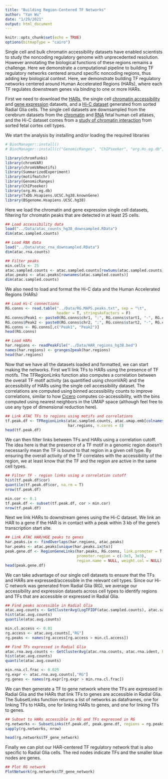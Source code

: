 ```yaml
---
title: "Building Region-Centered TF Networks"
author: "Yan Wu"
date: "1/29/2021"
output: html_document
---
```


```r
knitr::opts_chunk$set(echo = TRUE)
options(bitmapType = "cairo")
```

Single cell and bulk chromatin accessibility datasets have enabled scientists to study the noncoding regulatory genome with unprecedented resolution. However annotating the biological functions of these regions remains a challenge. Here we demonstrate a computational pipeline to building TF regulatory networks centered around specific noncoding regions, thus adding key biological context. Here, we demonstrate building TF regulatory networks centered around Human Accelerated Regions (HARs), where each TF regulates downstream genes via binding to one or more HARs.


First we need to download the [HARs](ftp://genome-miner.ucsd.edu/chromfunks_files/HAR_regions_hg38.bed), the single cell [chromatin accessibility](ftp://genome-miner.ucsd.edu/chromfunks_files/atac_counts_hg38_downsampled.RData) and [gene expression](ftp://genome-miner.ucsd.edu/chromfunks_files/atac_rna_downsampled.RData) datasets, and a [Hi-C dataset](ftp://genome-miner.ucsd.edu/chromfunks_files/RG.MAPS.peaks.txt) generated from sorted Radial Glia cells. The single cell datasets are downsampled from the cerebrum datasets from the [chromatin](https://science.sciencemag.org/content/370/6518/eaba7612) and [RNA](https://science.sciencemag.org/content/370/6518/eaba7721) fetal human cell atlases, and the Hi-C dataset comes from a [study of chromatin interaction](https://www.nature.com/articles/s41586-020-2825-4) from sorted fetal cortex cell types.


We start the analysis by installing and/or loading the required libraries
```r
# BiocManager::install()
# BiocManager::install(c("GenomicRanges", "ChIPseeker", "org.Hs.eg.db", "TxDb.Hsapiens.UCSC.hg38.knownGene", "motifmatchr", "chromVAR", "SummarizedExperiment", "BSgenome.Hsapiens.UCSC.hg38"))

library(chromfunks)
library(chromVAR)
library(chromVARmotifs)
library(SummarizedExperiment)
library(motifmatchr)
library(GenomicRanges)
library(ChIPseeker)
library(org.Hs.eg.db)
library(TxDb.Hsapiens.UCSC.hg38.knownGene)
library(BSgenome.Hsapiens.UCSC.hg38)
```


Here we load the chromatin and gene expression single cell datasets, filtering for chromatin peaks that are detected in at least 25 cells.
```r
## Load accessibility data
load("../Data/atac_counts_hg38_downsampled.RData")
dim(atac.sampled.counts)

## Load RNA data
load("../Data/atac_rna_downsampled.RData")
dim(atac.rna.counts)

## Filter peaks
min.cells <- 25
atac.sampled.counts <- atac.sampled.counts[rowSums(atac.sampled.counts) > min.cells,]
atac.peaks <- atac.peaks[rownames(atac.sampled.counts)]
dim(atac.sampled.counts)
```


We also need to load and format the Hi-C data and the Human Accelerated Regions (HARs)
```r
## Load Hi-C connections
RG.conns <- read.table("../Data/RG.MAPS.peaks.txt", sep = "\t",
                       header = T, stringsAsFactors = F)
RG.conns$Peak1 <- paste0(RG.conns$chr1, ":", RG.conns$start1, "-", RG.conns$end1)
RG.conns$Peak2 <- paste0(RG.conns$chr2, ":", RG.conns$start2, "-", RG.conns$end2)
RG.conns <- RG.conns[,c("Peak1", "Peak2")]
head(RG.conns)

## Load HARs
har.regions <- readPeakFile("../Data/HAR_regions_hg38.bed")
names(har.regions) <- granges2peak(har.regions)
head(har.regions)
```


Now that we have all the datasets loaded and formatted, we can start making the networks. First we'll link TFs to HARs using the presence of TF motifs. The TFRegionLinks function also computes a correlation between the overall TF motif activity (as quantified using chromVAR) and the accessibility of HARs using the single cell accessibility dataset. The correlations are computed using binned accessibility counts to improve correlations, similar to how [Cicero](https://cole-trapnell-lab.github.io/cicero-release/) computes co-accessibility, with the bins computed using nearest neighbors in the UMAP space (although feel free to use any type of dimensional reduction here).
```r
## Link ATAC TFs to regions using motifs and correlations
tf.peak.df <- TFRegionLinks(atac.sampled.counts, atac.umap.emb[colnames(atac.sampled.counts),],
                            har.regions, n.cores = 8)
head(tf.peak.df)
```


We can then filter links between TFs and HARs using a correlation cutoff. The idea here is that the presence of a TF motif in a genomic region doesn't necessarily mean the TF is bound to that region in a given cell type. By ensuring the overall activity of the TF correlates with the accessibility of the region, we at least know that the TF and the region are active in the same cell types.
```r
## Filter TF - region links using a correlation cutoff
hist(tf.peak.df$cor)
quantile(tf.peak.df$cor, na.rm = T)
nrow(tf.peak.df)

min.cor <- 0.1
tf.peak.df <- subset(tf.peak.df, cor > min.cor)
nrow(tf.peak.df)
```


Next we link HARs to downstream genes using the Hi-C dataset. We link an HAR to a gene if the HAR is in contact with a peak within 3 kb of the gene's transcription start site.
```r
## Link ATAC HAR/HGE peaks to genes
har.peaks.ix <- findOverlaps(har.regions, atac.peaks)
har.peaks <- atac.peaks[unique(har.peaks.ix@to)]
peak.gene.df <- RegionGeneLinks(har.peaks, RG.conns, link.promoter = T,
                                promoter.region = c(-3e3, 3e3),
                                region.name = NULL, weight.col = NULL)
head(peak.gene.df)
```


We can take advantage of our single cell datasets to ensure that the TFs and HARs are expressed/accessible in the relevant cell types. Since our Hi-C network was generated from Radial Glia (RG), we average our accessibility and expression datasets across cell types to identify regions and TFs that are accessible or expressed in Radial Glia.
```r
## Find peaks accessible in Radial Glia
atac.avg.counts <- GetClusterAvg(LogTFIDF(atac.sampled.counts), atac.sampled.ident)
hist(atac.avg.counts)
quantile(atac.avg.counts)

min.cl.access <- 0.01
rg.access <- atac.avg.counts[,"RG"]
rg.peaks <- names(rg.access[rg.access > min.cl.access])

## Find TFs expressed in Radial Glia
atac.rna.avg.counts <- GetClusterAvg(atac.rna.counts, atac.rna.ident, binarize = T)
hist(atac.avg.counts)
quantile(atac.avg.counts)

min.rna.cl.frac <- 0.025
rg.expr <- atac.rna.avg.counts[,"RG"]
rg.genes <- names(rg.expr[rg.expr > min.rna.cl.frac])
```

We can then generate a TF to gene network where the TFs are expressed in Radial Glia and the HARs that link TFs to genes are accessible in Radial Glia. The SubsetLinks function returns a list of networks as dataframes, one for linking TFs to HARs, one for linking HARs to genes, and one for linking TFs to genes.
```r
## Subset to HARs accessible in RG and TFs expressed in RG
rg.networks <- SubsetLinks(tf.peak.df, peak.gene.df, regions = rg.peaks, tfs = rg.genes)
sapply(rg.networks, nrow)

head(rg.networks$TF_gene_network)
```


Finally we can plot our HAR-centered TF regulatory network that is also specific to Radial Glia cells. The red nodes indicate TFs and the smaller blue nodes are genes.
```r
## Plot RG network
PlotNetwork(rg.networks$TF_gene_network)
```



